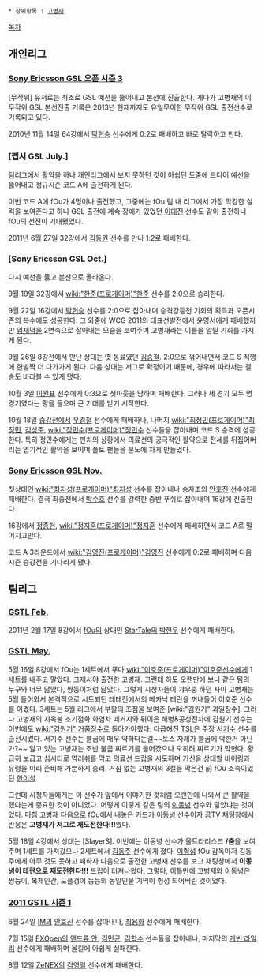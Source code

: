  * 상위항목 : [[고병재]]

[[목차]]

== 개인리그 ==
=== [[Sony Ericsson GSL 오픈 시즌 3]] ===
[무작위] 유저로는 최초로 GSL 예선을 뚫어내고 본선에 진출한다. 게다가 고병재의 이 무작위 GSL 본선진출 기록은 2013년 현재까지도 유일무이한 무작위 GSL 출전선수로 기록되고 있다.

2010년 11월 14일 64강에서 [[탁현승]] 선수에게 0:2로 패배하고 바로 탈락하고 만다.
=== [펩시 GSL July.] ===
팀리그에서 활약을 하나 개인리그에서 보지 못하던 것이 아쉽던 도중에 드디어 예선을 뚫어내고 정규시즌 코드 A에 출전하게 된다.

이번 코드 A에 fOu가 4명이나 출전했고, 그중에는 fOu 팀 내 리그에서 가장 막강한 실력을 보여준다고 하나 GSL 출전에 계속 장애가 있었던 [[이대진]] 선수도 같이 출전하니 fOu의 선전이 기대됐었다.

2011년 6월 27일 32강에서 [[김동원]] 선수를 만나 1:2로 패배한다. 
=== [Sony Ericsson GSL Oct.] ===
다시 예선을 뚫고 본선으로 올라온다.

9월 19일 32강에서 [[wiki:"한준(프로게이머)"한준]] 선수를 2:0으로 승리한다.

9월 22일 16강에서 [[탁현승]] 선수를 2:0으로 잡아내며 승격강등전 기회의 획득과 오픈시즌의 복수에도 성공한다. 그 와중에 WCG 2011의 대표선발전에서 윤영서에게 패배했지만 [[임재덕]]을 2연속으로 잡아내는 모습을 보여주며 고병재라는 이름을 알릴 기회를 가지게 된다.

9월 26일 8강전에서 만난 상대는 옛 동료였던 [[김승철]]. 2:0으로 꺾어내면서 코드 S 직행에 한발짝 더 다가가게 된다. 다음 상대는 저그로 확정이기 때문에, 경우에 따라서는 결승도 바라볼 수 있게 됐다.

10월 3일 [[이원표]] 선수에게 0:3으로 셧아웃을 당하며 패배한다. 그러나 세 경기 모두 명경기였다는 평을 들으며 큰 기대를 받기 시작한다.

10월 18일 [[승강전]]에서 [[우경철]] 선수에게 패배하나, 나머지 [[wiki:"최정민(프로게이머)"최정민]], [[김상준]], [[wiki:"정민수(프로게이머)"정민수]] 선수들을 잡아내며 코드 S 승격에 성공한다. 특히 정민수에게는 핀치의 상황에서 의료선의 궁극적인 활약으로 전세를 뒤집어버리는 엽기적인 활약을 보이며 플토 팬들을 분노에 차게 만들었다.
=== [[Sony Ericsson GSL Nov.]] ===
첫상대인 [[wiki:"최지성(프로게이머)"최지성]] 선수를 잡아내나 승자조의 [[안호진]] 선수에게 패배한다. 결국 최종전에서 [[박수호]] 선수를 강력한 중반 푸쉬로 잡아내며 16강에 진출한다.

16강에서 [[정종현]], [[wiki:"정지훈(프로게이머)"정지훈]] 선수에게 패배하면서 코드 A로 떨어지고만다.

코드 A 3라운드에서 [[wiki:"김영진(프로게이머)"김영진]] 선수에게 0:2로 패배하며 다음시즌 승강전을 기다리게 됐다.
== 팀리그 ==
=== [[GSTL Feb.]] ===
2011년 2월 17일 8강에서 [[fOu]]의 상대인 [[StarTale]]의 [[박현우]] 선수에게 패배한다.
=== [[GSTL May.]] ===
5월 16일 8강에서 fOu는 1세트에서 푸마 [[wiki:"이호준(프로게이머)"이호준]]선수에게 1세트를 내주고 말았다. 그제서야 출전한 고병재. 그런데 하도 오랜만에 보니 같은 팀의 누구와 너무 닮았다, 쌍둥이처럼 닮았다. 그렇게 시청자들이 갸우뚱 하던 사이 고병재는 5월 들어와서 본격적으로 시도되던 테테전에서의 메카닉 테란을 꺼내들어 이호준 선수를 이겼다. 3세트는 5월 리그에서 부활의 조짐을 보여준 [wiki:"김원기" 과일장수]. 그러나 고병재의 지옥불 조기점화 화염차 떼거지와 뒤이은 해병&공성전차에 김원기 선수는 이번에도 [[wiki:"김원기" 거품장수]]로 돌아가야했다. 다급해진 [[TSL]]은 주장 [[서기수]] 선수를 출전시켰다. 서기수 선수는 불곰에 매우 약하다는걸~~토스 자체가 불곰에 악한거 아닌가?~~ 알고 있는 고병재는 초반 불곰 찌르기를 들어갔으나 오히려 찌르기가 막혔다. 황급히 보급고 심시티로 역러쉬를 막고 의료선 드랍을 시도하며 거신을 상대할 바이킹과 유령을 미리 준비해 가뿐하게 승리. 거침 없는 고병재의 3킬을 막은건 前 fOu 소속이었던 [[한이석]]. 

그런데 시청자들에게는 이 선수가 앞에서 이야기한 것처럼 오랜만에 나와서 큰 활약을 했다는게 중요한 것이 아니었다. 어떻게 이렇게 같은 팀의 [[이동녕]] 선수와 닮았냐는 것이었다. 마침 고병재 다음으로 fOu에서 내놓은 카드가 이동녕 선수이자 곰TV 채팅창에서 반응은 '''고병재가 저그로 재도전한다!!!'''였다. 

5월 18일 4강에서 상대는 [SlayerS]. 이번에는 이동녕 선수가 울트라리스크 '''/춤'''을 보여주며 1세트를 가져갔으나 2세트에서 [[김동주]] 선수에게 졌다. [[이형섭]] fOu 감독마저 김동주에게 아무 것도 못하고 패하자 다음으로 출전한 고병재 선수를 보고 채팅창에서 '''이동녕이 테란으로 재도전한다!!!''' 드립이 터져나왔다. 그렇다, 이틀만에 고병재와 이동녕은 쌍둥이, 복제인간, 도플갱어 등등의 동일인물 기믹이 형성 되어버린 것이었다.
=== [[2011 GSTL 시즌 1]] ===
6월 24일 [[IM]]의 [[안호진]] 선수를 잡아내나, [[최용화]] 선수에게 패배한다.

7월 15일 [[FXOpen]]의 [[앤드류 안]], [[김민균]], [[김학수]] 선수들을 잡아내나, 마지막의 [[케빈 라일리]] 선수에게 패배하며 올킬에 아쉽게 실패한다.

8월 12일 [[ZeNEX]]의 [[김영일]] 선수에게 패배한다.
